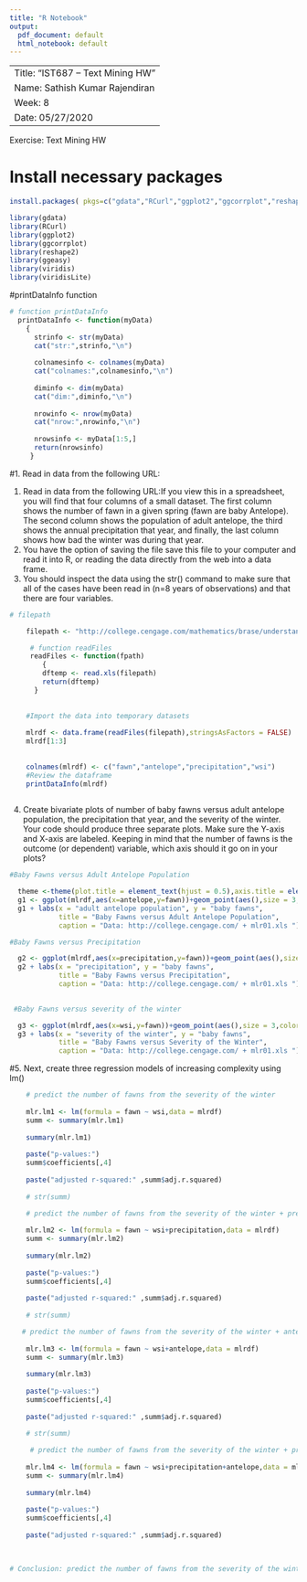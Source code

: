 ```yaml
---
title: "R Notebook"
output:
  pdf_document: default
  html_notebook: default
---
```


-----------------------------------------------------------------------------------
Title: "IST687 – Text Mining HW"
Name: Sathish Kumar Rajendiran
Week: 8
Date: 05/27/2020
-----------------------------------------------------------------------------------
Exercise: 
        Text Mining HW

# Install necessary packages

```r
install.packages( pkgs=c("gdata","RCurl","ggplot2","ggcorrplot","reshape2","ggeasy","viridis","viridisLite"),repos = "http://cran.us.r-project.org")

library(gdata)
library(RCurl)
library(ggplot2)
library(ggcorrplot)
library(reshape2)
library(ggeasy)
library(viridis)
library(viridisLite)

```

#printDataInfo function

```r
# function printDataInfo
  printDataInfo <- function(myData)
    {
      strinfo <- str(myData)
      cat("str:",strinfo,"\n")
      
      colnamesinfo <- colnames(myData)
      cat("colnames:",colnamesinfo,"\n")
      
      diminfo <- dim(myData)
      cat("dim:",diminfo,"\n")
      
      nrowinfo <- nrow(myData)
      cat("nrow:",nrowinfo,"\n")
      
      nrowsinfo <- myData[1:5,]
      return(nrowsinfo)
     }
```

#1. Read in data from the following URL:

<!-- http://college.cengage.com/mathematics/brase/understandable_statistics/7e/students/datasets/mlr/excel/mlr01.xls -->
<!-- This URL will enable you to download the dataset into excel. -->

<!-- The more general web site can be found at: -->
<!--     http://college.cengage.com/mathematics/brase/understandable_statistics/7e/students/datasets/mlr/frames/frame.html -->
    
<!-- Thunder Basin Antelope Study -->
<!-- Thunder Basin National Grassland, 2250 East Richards Street, Douglas, WY -->

<!-- The data (X1, X2, X3, X4) are for each year. -->
<!-- X1 = spring fawn count/100 -->
<!-- X2 = size of adult antelope population/100 -->
<!-- X3 = annual precipitation (inches) -->
<!-- X4 = winter severity index (1=mild,5=severe) -->


<!--     
     Antelopes are considered the sister group to deer within the infraorder Pecora.A group of antelope is called a herd.Unlike deer antlers, which are shed and grown annually, antelope horns grow continuously. 
     "Fawn" is used to describe any deer under one year of age. Most fawns are born in late spring and have lost all their spots by winter 

     Precipitation is rain, snow, sleet, or hail — any kind of weather condition where something's falling from the sky.Precipitation has to do with things falling down, and not just from the sky. It's also what happens in chemical reactions when a solid settles to the bottom of a solution.

     Winter Severity Index: 
          Winter Storm Severity Index (WSSI) is to provide National Weather Service (NWS) partners and the general public with an indication of the level of winter   precipitation (snow and ice) severity and its potential related societal impacts. The WSSI does not depict official warnings, and should always be used in context with official NWS forecasts and warnings. 
          1 -- Mild or small accumulation of snow or ice. Minimal impact | Light green 
          2 -- Minor distruptions| Advisory level | Green 
          3 -- Moderate | Warning level | Yellow 
          4 -- Major | Significant Impacts | Orange 
          5 -- Extreme | historic - Severe impacts | Red 

      for more,  https://www.weather.gov/gjt/WSSI_Tutorial
  -->
   
1. Read in data from the following URL:If you view this in a spreadsheet, you will find that four columns of a small dataset. The first column shows the number of fawn in a given spring (fawn are baby Antelope). The second column shows the population of adult antelope, the third shows the annual precipitation that year, and finally, the last column shows how bad the winter was during that year.
2. You have the option of saving the file save this file to your computer and read it into R, or reading the data directly from the web into a data frame.
3. You should inspect the data using the str() command to make sure that all of the cases have been read in (n=8 years of observations) and that there are four variables.

```r

# filepath

    filepath <- "http://college.cengage.com/mathematics/brase/understandable_statistics/7e/students/datasets/mlr/excel/mlr01.xls"

     # function readFiles
     readFiles <- function(fpath)
        {
        dftemp <- read.xls(filepath)
        return(dftemp)
      }
    
    
    #Import the data into temporary datasets
    
    mlrdf <- data.frame(readFiles(filepath),stringsAsFactors = FALSE)
    mlrdf[1:3]
    
    
    colnames(mlrdf) <- c("fawn","antelope","precipitation","wsi")
    #Review the dataframe
    printDataInfo(mlrdf)
    
```

4. Create bivariate plots of number of baby fawns versus adult antelope population, the precipitation that year, and the severity of the winter. Your code should produce three separate plots. Make sure the Y-axis and X-axis are labeled. Keeping in mind that the number of fawns is the outcome (or dependent) variable, which axis should it go on in your plots?

```r
#Baby Fawns versus Adult Antelope Population

  theme <-theme(plot.title = element_text(hjust = 0.5),axis.title = element_text())
  g1 <- ggplot(mlrdf,aes(x=antelope,y=fawn))+geom_point(aes(),size = 3,color="#FF99FF") + geom_smooth(method = "lm",color="black")
  g1 + labs(x = "adult antelope population", y = "baby fawns", 
            title = "Baby Fawns versus Adult Antelope Population", 
            caption = "Data: http://college.cengage.com/ + mlr01.xls ") + theme
```



```r
#Baby Fawns versus Precipitation

  g2 <- ggplot(mlrdf,aes(x=precipitation,y=fawn))+geom_point(aes(),size = 3,color="#4393C3") + geom_smooth(method = "lm",color="#F4A582")
  g2 + labs(x = "precipitation", y = "baby fawns", 
            title = "Baby Fawns versus Precipitation", 
            caption = "Data: http://college.cengage.com/ + mlr01.xls ") + theme 
  
```


```r
 #Baby Fawns versus severity of the winter

  g3 <- ggplot(mlrdf,aes(x=wsi,y=fawn))+geom_point(aes(),size = 3,color="#B2182B") + geom_smooth(method = "lm",color="#009999")
  g3 + labs(x = "severity of the winter", y = "baby fawns", 
            title = "Baby Fawns versus Severity of the Winter", 
            caption = "Data: http://college.cengage.com/ + mlr01.xls ") + theme 
```
#5. Next, create three regression models of increasing complexity using lm()

```r
    # predict the number of fawns from the severity of the winter
   
    mlr.lm1 <- lm(formula = fawn ~ wsi,data = mlrdf)
    summ <- summary(mlr.lm1)
    
    summary(mlr.lm1)
    
    paste("p-values:")
    summ$coefficients[,4]
    
    paste("adjusted r-squared:" ,summ$adj.r.squared)
    
    # str(summ)

```

```r
    # predict the number of fawns from the severity of the winter + precipitation
   
    mlr.lm2 <- lm(formula = fawn ~ wsi+precipitation,data = mlrdf)
    summ <- summary(mlr.lm2)
    
    summary(mlr.lm2)
    
    paste("p-values:")
    summ$coefficients[,4]
    
    paste("adjusted r-squared:" ,summ$adj.r.squared)
    
    # str(summ)
```
```r
   # predict the number of fawns from the severity of the winter + antelope
   
    mlr.lm3 <- lm(formula = fawn ~ wsi+antelope,data = mlrdf)
    summ <- summary(mlr.lm3)
    
    summary(mlr.lm3)
    
    paste("p-values:")
    summ$coefficients[,4]
    
    paste("adjusted r-squared:" ,summ$adj.r.squared)
    
    # str(summ)
```



```r

     # predict the number of fawns from the severity of the winter + precipitation + antelope
   
    mlr.lm4 <- lm(formula = fawn ~ wsi+precipitation+antelope,data = mlrdf)
    summ <- summary(mlr.lm4)
    
    summary(mlr.lm4)
    
    paste("p-values:")
    summ$coefficients[,4]
    
    paste("adjusted r-squared:" ,summ$adj.r.squared)
    
    
```

```r

   
# Conclusion: predict the number of fawns from the severity of the winter + precipitation has better Adjusted R square (86%) other combinations.
   
```

